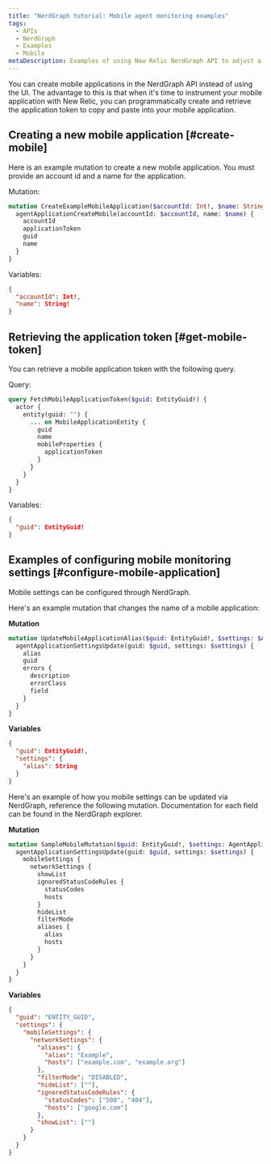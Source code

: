 ```yaml
---
title: "NerdGraph tutorial: Mobile agent monitoring examples"
tags:
  - APIs
  - NerdGraph
  - Examples
  - Mobile
metaDescription: Examples of using New Relic NerdGraph API to adjust a mobile agent
---
```


You can create mobile applications in the NerdGraph API instead of using the UI. The advantage to this is that when it's time to instrument your mobile application with New Relic, you can programmatically create and retrieve the application token to copy and paste into your mobile application.

## Creating a new mobile application [#create-mobile]

Here is an example mutation to create a new mobile application. You must provide an account id and a name for the application.

Mutation:

```graphql
mutation CreateExampleMobileApplication($accountId: Int!, $name: String!) {
  agentApplicationCreateMobile(accountId: $accountId, name: $name) {
    accountId
    applicationToken
    guid
    name
  }
}

```

Variables:

```JSON
{
  "accountId": Int!,
  "name": String!
}

```

## Retrieving the application token [#get-mobile-token]

You can retrieve a mobile application token with the following query.

Query:

```graphql
query FetchMobileApplicationToken($guid: EntityGuid!) {
  actor {
    entity(guid: "") {
      ... on MobileApplicationEntity {
        guid
        name
        mobileProperties {
          applicationToken
        }
      }
    }
  }
}
```

Variables:

```JSON
{
  "guid": EntityGuid!
}
```


## Examples of configuring mobile monitoring settings [#configure-mobile-application]

Mobile settings can be configured through NerdGraph. 

Here's an example mutation that changes the name of a mobile application:

**Mutation**

```graphql
mutation UpdateMobileApplicationAlias($guid: EntityGuid!, $settings: $AgentApplicationSettingsUpdateInput) {
  agentApplicationSettingsUpdate(guid: $guid, settings: $settings) {
    alias
    guid
    errors {
      description
      errorClass
      field
    }
  }
}
```

**Variables**

```JSON
{
  "guid": EntityGuid!,
  "settings": {
    "alias": String
  }
}
```

Here's an example of how you mobile settings can be updated via NerdGraph, reference the following mutation. Documentation for each field can be found in the NerdGraph explorer.

**Mutation**

```graphql
mutation SampleMobileMutation($guid: EntityGuid!, $settings: AgentApplicationSettingsUpdateInput!) {
  agentApplicationSettingsUpdate(guid: $guid, settings: $settings) {
    mobileSettings {
      networkSettings {
        showList
        ignoredStatusCodeRules {
          statusCodes
          hosts
        }
        hideList
        filterMode
        aliases {
          alias
          hosts
        }
      }
    }
  }
}

```

**Variables**

```JSON
{
  "guid": "ENTITY_GUID",
  "settings": {
    "mobileSettings": {
      "networkSettings": {
        "aliases": {
          "alias": "Example",
          "hosts": ["example.com", "example.org"]
        },
        "filterMode": "DISABLED",
        "hideList": [""],
        "ignoredStatusCodeRules": {
          "statusCodes": ["500", "404"],
          "hosts": ["google.com"]
        },
        "showList": [""]
      }
    }
  }
}
```
